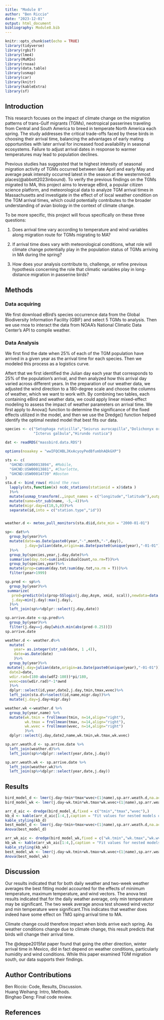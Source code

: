 ```yaml
---
title: "Module 8"
author: "Ben Riccio"
date: "2023-12-01"
output: html_document
bibliography: Module8.bib
---
```


```r
knitr::opts_chunk$set(echo = TRUE)
library(tidyverse)
library(rgbif)
library(lme4)
library(MuMIn)
library(rnoaa)
library(data.table)
library(usmap)
library(car)
library(knitr)
library(kableExtra)
library(sf)
```
## Introduction 
This research focuses on the impact of climate change on the migration patterns of trans-Gulf migrants (TGMs), neotropical passerines traveling from Central and South America to breed in temperate North America each spring. The study addresses the critical trade-offs faced by these birds in choosing their arrival time, balancing the advantages of early mating opportunities with later arrival for increased food availability in seasonal ecosystems. Failure to adjust arrival dates in response to warmer temperatures may lead to population declines. 

Previous studies has suggested that te highest intensity of seasonal migration activity of TGMs occurred between late April and early May and average peak intensity occurred latest in the season at the westernmost places(@abbott2023inbound). To verify the previous findings on the TGMs migrated to MA, this project aims to leverage eBird, a popular citizen science platform, and meteorological data to analyze TGM arrival times in Massachusetts and investigate in the effect of of local weather condition on the TGM arrival times, which could potentially contributes to the broader understanding of avian biology in the context of climate change.

To be more specific, this project will focus specifically on these three questions:

1. Does arrival time vary according to temperature and wind variables along migration route for TGMs migrating to MA?

2. If arrival time does vary with meteorological conditions, what role will climate change potentially play in the population status of TGMs arriving in MA during the spring?

3. How does your analysis contribute to, challenge, or refine previous hypothesis concerning the role that climatic variables play in long-distance migration in passerine birds?

## Methods 

### Data acquiring
We first download eBird’s species occurrence data from the Global Biodiversity Information Facility (GBIF) and select 5 TGMs to analysis. Then we use rnoa to interact the data from NOAA’s National Climatic Data Center’s API to compile weather.

### Data Analysis
We first find the date when 25% of each of the TGM population have arrived in a given year as the arrival time for each species. Then we modeled this process as a logistics curve.

Aftert that we first identified the Julian day each year that corresponds to 25% of the population's arrival, and then analyzed how this arrival day varied across different years. In the preparation of our weather data, we adjusted the wind direction to a 180-degree scale and choose the columns of weather, which we want to work with. By combining two tables, each containing eBird and weather data, we could apply  linear mixed-effect modeling to assess the impact of weather parameters on arrival time. We first apply to  Anova() function to determine the significance of the fixed effects utilized in the model, and then we use the Dredge() function helped identify the optimal nested model that best fits our data.



```r
species <- c("Setophaga ruticilla","Seiurus aurocapilla","Dolichonyx oryzivorus",
             "Icterus galbula","Hirundo rustica")

dat <- readRDS("massbird.data.RDS")
```

```r
options(noaakey = "wwIFQCHBLJKxAcyoyPedBfumbhAQkGXP")

sts <- c(
  "GHCND:USW00013894", #Mobile, 
  "GHCND:USW00013881", #Charlotte, 
  "GHCND:USW00014739" #Boston
)
sta.d <- bind_rows( #bind the rows
  lapply(sts,function(x) ncdc_stations(stationid = x)$data ) 
  )%>%
  mutate(usmap_transform(.,input_names = c("longitude","latitude"),output_names = c("longitude.1", "latitude.1")))%>% 
  mutate(name=str_sub(name, -5,-4))%>%
  mutate(migr.day=c(10,5,0))%>% 
  separate(id,into = c("station.type","id"))


weather.d <- meteo_pull_monitors(sta.d$id,date_min = "2000-01-01")

```

```r
sp<- dat%>%
  group_by(year)%>%
  mutate(date=as.Date(paste0(year,"-",month,"-",day)),
         j.day=julian(date,origin=as.Date(paste0(unique(year),"-01-01")))
  )%>%
  group_by(species,year,j.day,date)%>%
  summarise(day.tot=sum(individualCount,na.rm=T))%>%
  group_by(species,year)%>%
  mutate(prop=cumsum(day.tot/sum(day.tot,na.rm = T)))%>%
  filter(year>1999)

sp.pred <- sp%>%
  group_by(year)%>%
 summarize(
   pred=predict(nls(prop~SSlogis(j.day,Asym, xmid, scal)),newdata=data.frame(j.day=min(j.day):max(j.day))),
   j.day=min(j.day):max(j.day),
  )%>%
  left_join(sp%>%dplyr::select(j.day,date))

sp.arrive.date <-sp.pred%>%
  group_by(year)%>%
  filter(j.day==j.day[which.min(abs(pred-0.25))])
sp.arrive.date

```

```r
weather.d <- weather.d%>%
  mutate(
    year= as.integer(str_sub(date, 1 ,4)),
    date=as.Date(date)
    )%>%
  group_by(year)%>% 
 mutate(j.day=julian(date,origin=as.Date(paste0(unique(year),"-01-01"))),
  date2=date,
  wdir.rad=(180-abs(wdf2-180))*pi/180,
  wvec=cos(wdir.rad)*-1*awnd 
  )%>% 
  dplyr::select(id,year,date2,j.day,tmin,tmax,wvec)%>%
  left_join(sta.d%>%select(id,name,migr.day))%>% 
  mutate(j.day=j.day+migr.day)

weather.wk <-weather.d %>% 
  group_by(year,name) %>% 
  mutate(wk.tmin = frollmean(tmin, n=14,align="right"),
         wk.tmax = frollmean(tmax, n=14,align="right"),
         wk.wvec = frollmean(wvec, n=14,align="right")
         )%>%
  dplyr::select(j.day,date2,name,wk.tmin,wk.tmax,wk.wvec)

sp.arr.weath.d <- sp.arrive.date %>%
  left_join(weather.d)%>%
  left_join(sp%>%dplyr::select(year,date,j.day))

sp.arr.weath.wk <- sp.arrive.date %>%
  left_join(weather.wk)%>%
  left_join(sp%>%dplyr::select(year,date,j.day))


```


## Results 

```r

bird_model_d <- lmer(j.day~tmin*tmax*wvec+(1|name),sp.arr.weath.d,na.action = "na.fail")
bird_model_wk <- lmer(j.day~wk.tmin*wk.tmax*wk.wvec+(1|name),sp.arr.weath.wk,na.action = "na.fail")

arr_d_aic <- dredge(bird_model_d,fixed = c("tmin","tmax","wvec"),)
kb_d <- kable(arr_d_aic[1:4,],caption = "Fit values for nested models of the most complicated lme model for daily weather")
kable_styling(kb_d)
best_model_d <- lmer(j.day~tmin+tmax+wvec+(1|name),sp.arr.weath.d,na.action = "na.fail")
Anova(best_model_d)

arr_wk_aic <- dredge(bird_model_wk,fixed = c("wk.tmin","wk.tmax","wk.wvec"),)
kb_wk <- kable(arr_wk_aic[1:4,],caption = "Fit values for nested models of the most complicated lme model for two-week weather")
kable_styling(kb_wk)
best_model_wk <- lmer(j.day~wk.tmin+wk.tmax+wk.wvec+(1|name),sp.arr.weath.wk,na.action = "na.fail")
Anova(best_model_wk)

```
## Discussion 
Our results indicated that for both daily weather and two-week weather averages the best fitting model accounted for the effects of minimum temperature, maximum temperature, and wind vectors. The anova test results indicated that for the daily weather average, only min temperature may be significant. The two week average anova test showed wind vector and min temperature were significant.This indicates that weather does indeed have some effect on TMG sping arrival time to MA.

Climate change could therefore impact when birds arrive each spring. As weather conditions change due to climate change, this result predicts that birds will change their arrival time.

The @deppe2015fat paper found that going the other direction, winter arrival time in Mexico, did in fact depend on weather conditions, particularly humidity and wind conditions. While this paper examined TGM migration south, our data supports their findings. 

## Author Contributions 
Ben Riccio: Code, Results, Discussion. <br>
Huang Weihang: Intro, Methods.  
Binghao Deng: Final code review.

## References
